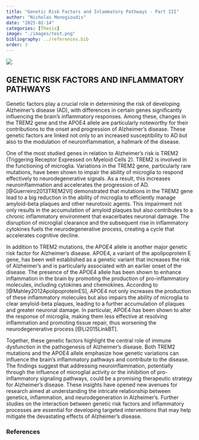 ```yaml
---
title: "Genetic Risk Factors and Inlammatory Pathways - Part III"
author: "Nicholas Monogioudis"
date: "2025-02-14"
categories: [Thesis]
image: "./images/test.png"
bibliography: ../references.bib
order: 3
---
```



![](images/test.png)

## GENETIC RISK FACTORS AND INFLAMMATORY PATHWAYS

Genetic factors play a crucial role in determining the risk of developing Alzheimer’s disease (AD), with differences in certain genes significantly influencing the brain's inflammatory responses. Among these, changes in the TREM2 gene and the APOE4 allele are particularly noteworthy for their contributions to the onset and progression of Alzheimer's disease. These genetic factors are linked not only to an increased susceptibility to AD but also to the modulation of neuroinflammation, a hallmark of the disease.

One of the most studied genes in relation to Alzheimer's risk is TREM2 (Triggering Receptor Expressed on Myeloid Cells 2). TREM2 is involved in the functioning of microglia. Variations in the TREM2 gene, particularly rare mutations, have been shown to impair the ability of microglia to respond effectively to neurodegenerative signals. As a result, this increases neuroinflammation and accelerates the progression of AD.[@Guerreiro2013TREM2VI] demonstrated that mutations in the TREM2 gene lead to a big reduction in the ability of microglia to efficiently manage amyloid-beta plaques and other neurotoxic agents. This impairment not only results in the accumulation of amyloid plaques but also contributes to a chronic inflammatory environment that exacerbates neuronal damage. The disruption of microglial clearance and the subsequent rise in inflammatory cytokines fuels the neurodegenerative process, creating a cycle that accelerates cognitive decline.

In addition to TREM2 mutations, the APOE4 allele is another major genetic risk factor for Alzheimer's disease. APOE4, a variant of the apolipoprotein E gene, has been well established as a genetic variant that increases the risk of Alzheimer’s and is particularly associated with an earlier onset of the disease. The presence of the APOE4 allele has been shown to enhance inflammation in the brain by promoting the production of pro-inflammatory molecules, including cytokines and chemokines. According to [@Mahley2012ApolipoproteinES], APOE4 not only increases the production of these inflammatory molecules but also impairs the ability of microglia to clear amyloid-beta plaques, leading to a further accumulation of plaques and greater neuronal damage. In particular, APOE4 has been shown to alter the response of microglia, making them less effective at resolving inflammation and promoting tissue repair, thus worsening the neurodegenerative process [@Li2015LinkBT].

Together, these genetic factors highlight the central role of immune dysfunction in the pathogenesis of Alzheimer's disease. Both TREM2 mutations and the APOE4 allele emphasize how genetic variations can influence the brain’s inflammatory pathways and contribute to the disease. The findings suggest that addressing neuroinflammation, potentially through the influence of microglial activity or the inhibition of pro-inflammatory signaling pathways, could be a promising therapeutic strategy for Alzheimer’s disease. These insights have opened new avenues for research aimed at understanding the intricate relationship between genetics, inflammation, and neurodegeneration in Alzheimer's. Further studies on the interaction between genetic risk factors and inflammatory processes are essential for developing targeted interventions that may help mitigate the devastating effects of Alzheimer’s disease.


### References

::: {#refs}
:::